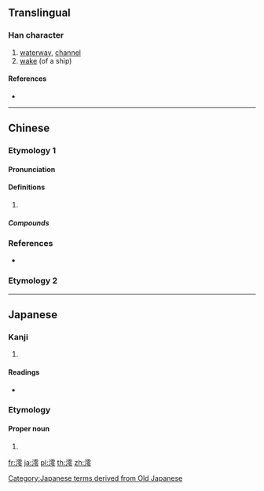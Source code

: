 ==Translingual==

===Han character===
{{Han char|rn=85|rad=水|as=13|sn=16|four=31137|canj=EMBI,XEMBI}}

# [[waterway]], [[channel]]
# [[wake]] (of a ship)

====References====
* {{Han ref|kx=0653.110|dkj=18398|dj=1063.110|hdz=31754.120|uh=6FAA|ud=28586|bh=E9FB|bd=59899}}

----

==Chinese==

===Etymology 1===
{{zh-forms}}

====Pronunciation====
{{zh-pron
|m=líng
|c=ling4
|mc=y
|oc=y
|cat=
}}

====Definitions====
{{zh-hanzi}}

# {{rfdef|zh}}

=====Compounds=====
{{zh-der|澪渠}}

===References===
* {{R:twedu|C06468}}

===Etymology 2===
{{zh-see|泠}}

----

==Japanese==

===Kanji===
{{ja-kanji|grade=|rs=水13}}

# {{defn|lang=ja|sort=水13}}

====Readings====
* {{ja-readings|on=[[れい]] (rei)|kun=[[みお]] (mio)}}

[[Category:Japanese terms derived from Old Japanese]]

===Etymology===
{{ja-kanjitab|みお|yomi=k}}

====Proper noun====
{{ja-pos|proper noun|みお}}

# {{given name|female|lang=ja}}

[[fr:澪]]
[[ja:澪]]
[[pl:澪]]
[[th:澪]]
[[zh:澪]]